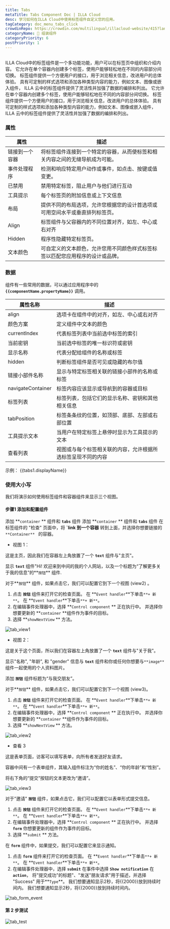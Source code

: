 ```yaml
---
title: Tabs
metaTitle: Tabs Component Doc | ILLA Cloud
desc: 学习如何在ILLA Cloud中使用标签组件自定义您的应用。
tagCategory: doc_menu_tabs_click
crowdinRepo: https://crowdin.com/multilingual/illacloud-website/415?languages=zhcn&filter=basic&value=0
categoryName: 🧬 组装组件
categoryPriority: 6
postPriority: 1
---
```


## <h2 hidden>什么是Tabs？</h2>

ILLA Cloud中的标签组件是一个多功能功能，用户可以在标签页中组织和介绍内容。 它允许在单个容器内创建多个标签，使用户能够轻松地在不同的内容部分间切换。 标签组件提供一个方便用户的接口，用于浏览相关信息，改进用户的总体体验。 具有可定制的样式选项和添加各种类型内容的能力，例如文本、图像或嵌入组件， ILLA 云中的标签组件提供了灵活性并加强了数据的编排和列出。 它允许在单个容器内创建多个标签，使用户能够轻松地在不同的内容部分间切换。 标签组件提供一个方便用户的接口，用于浏览相关信息，改进用户的总体体验。 具有可定制的样式选项和添加各种类型内容的能力，例如文本、图像或嵌入组件， ILLA 云中的标签组件提供了灵活性并加强了数据的编排和列出。

### 属性

| 属性                  | 描述                                                                                                                                           |
| ------------------- | -------------------------------------------------------------------------------------------------------------------------------------------- |
| 链接到一个容器             | 将标签组件连接到一个特定的容器，从而使标签和相关内容之间的无缝导航成为可能。                                                                                                       |
| 事件处理程序              | 检测和响应特定用户动作或事件，如点击、按键或值变更。                                                                                                                   |
| 已禁用                 | 禁用特定标签，阻止用户与他们进行互动                                                                                                                           |
| 工具提示                | 每个标签页的附加信息或上下文信息                                                                                                                             |
| 布局                  | 提供不同的布局选项，允许您根据您的设计首选项或可用空间水平或垂直排列标签页。                                                                                                       |
| Align               | 标签组件与父容器内的不同位置对齐，如左、中心或右对齐                                                                                                                   |
| Hidden              | 程序性隐藏特定标签页。                                                                                                                                  |
| 文本颜色                | 可自定义的文本颜色，允许您用不同颜色样式标签标签以匹配您应用程序的设计或品牌。                                                                                                      |

### 数据

组件有一些常用的数据，可以通过应用程序中的 **`{{componentName.propertyName}}`** 调用。

| 属性名称                  | 描述                                                                                                      |
| --------------------- | ------------------------------------------------------------------------------------------------------- |
| align                 | 选项卡在组件中的对齐，如左、中心或右对齐                                                                                    |
| 颜色方案                  | 定义组件中文本的颜色                                                                                              |
| currentIndex          | 代表标签列表中当前选中标签的索引                                                                                        |
| 当前密钥                  | 当前选中标签的唯一标识符或密钥                                                                                         |
| 显示名称                  | 代表分配给组件的名称或标签                                                                                           |
| hidden                | 判断标签组件是否可见或隐藏的布尔值                                                                                       |
| 链接小部件名称               | 显示与特定标签相关联的链接小部件的名称或标签                                                                                  |
| navigateContainer     | 标签内容应该显示或导航到的容器或目标                                                                                      |
| 标签列表                  | 标签列表，包括它们的显示名称、密钥和其他相关信息                                                                                |
| tabPosition           | 标签条条纹的位置，如顶部、底部、左部或右部位置                                                                                 |
| 工具提示文本                | 当用户在特定标签上悬停时显示为工具提示的文本                                                                                  |
| 查看列表                  | 视图或与每个标签相关联的内容，允许根据所选标签呈现不同的内容                                                                          |

示例： {{tabs1.displayName}}

### 使用大小写

我们将演示如何使用标签组件和容器组件来显示三个视图。

#### 步骤1 添加和配置组件

添加 **`container` ** 组件和 **`tabs`** 组件 添加 **`container` ** 组件和 **`tabs`** 组件 在标签组件的 "检查" 页面中，将 **\`link 到一个容器** 转到上面，并选择你想要链接的 `**Container** ` 的容器。

-   视图 1：

这是主页，因此我们在容器左上角放置了一个 **`text`** 组件与"主页"。

显示 **`text`** 组件"Hi! 欢迎来到中间的我的个人网站，以及一个标题为“了解更多关于我的信息”的**`按钮`** 组件.

对于**`按钮`** 组件，如果点击它，我们可以配置它到下一个视图 (view2) 。

1.  点击 **`按钮`** 组件来打开它的检查页面。 在 **`Event handler`**下单击`**+ 新**`。 在 **`Event handler`**下单击`**+ 新**`。
2.  在编辑事件处理器中，选择 **`Control component` ** 正在执行中。 并选择你想要更新的 **`container` **组件作为事件的目标。
3.  选择 **`showNextView` ** 方法。

![tab_view1](https://cdn.illacloud.com/official-website/img/docs/tab_view1.jpg)

-   视图 2：

这是关于这个页面，所以我们在容器左上角放置了一个 **`text`** 组件与"关于我"。

显示"名称", "年龄", 和 "gender" 信息与 **`text`** 组件和你或任何你想要与`**image**`组件一起使用的个人资料图片。

添加 **`按钮`** 组件标题为“与我交朋友”。

对于**`按钮`** 组件，如果点击它，我们可以配置它到下一个视图 (view3)。

1.  点击 **`按钮`** 组件来打开它的检查页面。 在 **`Event handler`**下单击`**+ 新**`。 在 **`Event handler`**下单击`**+ 新**`。
2.  在编辑事件处理器中，选择 **`Control component` ** 正在执行中。 并选择你想要更新的 **`container` **组件作为事件的目标。
3.  选择 **`showNextView` ** 方法。

![tab_view2](https://cdn.illacloud.com/official-website/img/docs/tab_view2.jpg)

-   查看 3

这是表单页面，访客可以填写表单，向所有者发送好友请求。

容器中间有一个表单组件，其输入组件标注为“你的姓名”、“你的年龄”和“性别”。

将右下角的“提交”按钮的文本更改为“邀请”。

![tab_view3](https://cdn.illacloud.com/official-website/img/docs/tab_view3.jpg)

对于"邀请" **`按钮`** 组件，如果点击它，我们可以配置它以表单形式提交信息。

1.  点击 **`按钮`** 组件来打开它的检查页面。 在 **`Event handler`**下单击`**+ 新**`。 在 **`Event handler`**下单击`**+ 新**`。
2.  在编辑事件处理器中，选择 **`Control component` ** 正在执行中。 并选择 **`form`** 你想要更新的组件作为事件的目标。
3.  选择 **`submit` ** 方法。

在 **`form`** 组件中，如果提交，我们可以配置它来显示通知。

1.  点击 **`form`** 组件来打开它的检查页面。 在 **`Event handler`**下单击`**+ 新**`。 在 **`Event handler`**下单击`**+ 新**`。
2.  在编辑事件处理器中，选择 **`submit`** 在事件中选择 **`Show notification`** 在 **`action`**， 将"提交成功"的标题"、"发送"朋友请求"用于描述，并选择 "Success" 用于**`Type`**。 我们想要通知显示2秒，将{{2000}}放到持续时间内。 我们想要通知显示2秒，将{{2000}}放到持续时间内。

![tab_form_event](https://cdn.illacloud.com/official-website/img/docs/tab_form_event.jpg)

#### 第 2 步测试

![tab_test](https://cdn.illacloud.com/official-website/img/docs/tab_test.gif)
